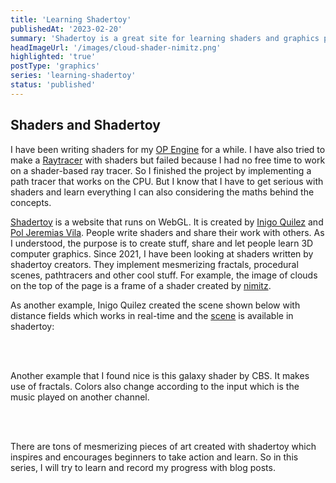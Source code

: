 ```yaml
---
title: 'Learning Shadertoy'
publishedAt: '2023-02-20'
summary: 'Shadertoy is a great site for learning shaders and graphics programming. So I must explore it and learn how to create things with it.'
headImageUrl: '/images/cloud-shader-nimitz.png'
highlighted: 'true'
postType: 'graphics'
series: 'learning-shadertoy'
status: 'published'
---
```


## Shaders and Shadertoy

I have been writing shaders for my [OP Engine](/blog/op-engine-devlog-1) for a while.
I have also tried to make a [Raytracer](/blog/my-ray-tracer-journey-1) with shaders but failed because
I had no free time to work on a shader-based ray tracer. So I finished the project by implementing a path
tracer that works on the CPU. But I know that I have to get serious with shaders and learn everything I can
also considering the maths behind the concepts.

[Shadertoy](https://www.shadertoy.com/) is a website that runs on WebGL.
It is created by [Inigo Quilez](https://iquilezles.org/) and [Pol Jeremias Vila](https://www.poljeremias.com/).
People write shaders and share their work with others. As I understood,
the purpose is to create stuff, share and let people learn 3D computer graphics.
Since 2021, I have been looking at shaders written by shadertoy creators. They implement
mesmerizing fractals, procedural scenes, pathtracers and other cool stuff. For example,
the image of clouds on the top of the page is a frame of a shader created by [nimitz](https://www.shadertoy.com/user/nimitz).

As another example, Inigo Quilez created the scene shown below with distance fields which works
in real-time and the [scene](https://www.shadertoy.com/view/ld3Gz2) is available in shadertoy:

<br/>
<ApiImage alt="snail" src="/images/snail-inigo-quilez.png" heigth="100%" width="100%" caption="Snail by Inigo Quilez"/>
<br/>

Another example that I found nice is this galaxy shader by CBS. It makes use of fractals.
Colors also change according to the input which is the music played on another channel.

<br/>
<ApiImage alt="galaxy" src="/images/galaxy-cbs.png" heigth="100%" width="100%" caption="Galaxy by CBS"/>
<br/>

There are tons of mesmerizing pieces of art created with shadertoy which inspires and
encourages beginners to take action and learn. So in this series, I will try to learn
and record my progress with blog posts.





